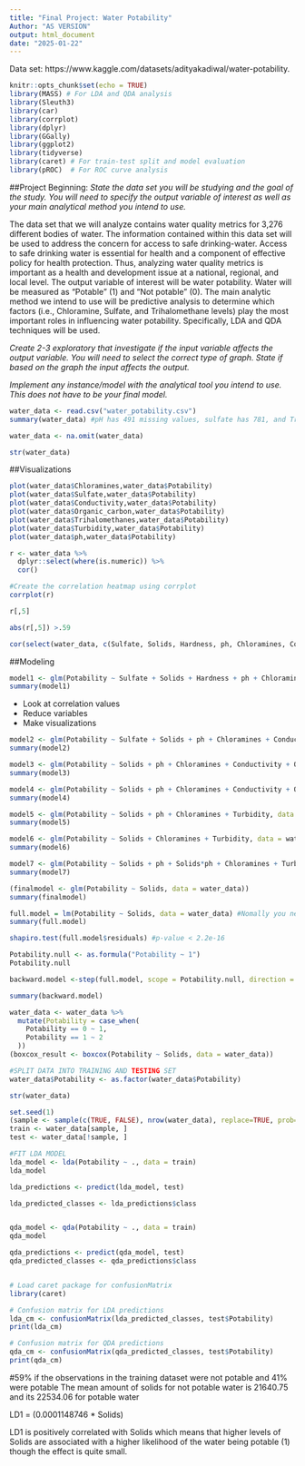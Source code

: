 ---
title: "Final Project: Water Potability"
Author: "AS VERSION"
output: html_document
date: "2025-01-22"
---

Data set: https://www.kaggle.com/datasets/adityakadiwal/water-potability.

```{r setup, include=FALSE}
knitr::opts_chunk$set(echo = TRUE)
library(MASS) # For LDA and QDA analysis
library(Sleuth3)
library(car)
library(corrplot)
library(dplyr)
library(GGally)
library(ggplot2)
library(tidyverse)
library(caret) # For train-test split and model evaluation
library(pROC)  # For ROC curve analysis
```

##Project Beginning: 
*State the data set you will be studying and the goal of the study. You will need to specify the output variable of interest as well as your main analytical method you intend to use.*

  The data set that we will analyze contains water quality metrics for 3,276 different bodies of water. The information contained within this data set will be used to address the concern for access to safe drinking-water. Access to safe drinking water is essential for health and a component of effective policy for health protection. Thus, analyzing water quality metrics is important as a health and development issue at a national, regional, and local level. The output variable of interest will be water potability. Water will be measured as “Potable” (1) and “Not potable” (0).  The main analytic method we intend to use will be predictive analysis to determine which factors (i.e., Chloramine, Sulfate, and Trihalomethane levels) play the most important roles in influencing water potability.  Specifically, LDA and QDA techniques will be used.

*Create 2-3 exploratory that investigate if the input variable affects the output variable. You will need to select the correct type of graph. State if based on the graph the input affects the output.*


*Implement any instance/model with the analytical tool you intend to use. This does not have to be your final model.*


```{r Loading Data}
water_data <- read.csv("water_potability.csv")
summary(water_data) #pH has 491 missing values, sulfate has 781, and Trihalomethanes had 162. 
```
```{r Data Cleaning}
water_data <- na.omit(water_data)

str(water_data)
```
##Visualizations

```{r}
plot(water_data$Chloramines,water_data$Potability)
plot(water_data$Sulfate,water_data$Potability)
plot(water_data$Conductivity,water_data$Potability)
plot(water_data$Organic_carbon,water_data$Potability)
plot(water_data$Trihalomethanes,water_data$Potability)
plot(water_data$Turbidity,water_data$Potability)
plot(water_data$ph,water_data$Potability)
```

```{r}

r <- water_data %>% 
  dplyr::select(where(is.numeric)) %>% 
  cor()

#Create the correlation heatmap using corrplot
corrplot(r)

r[,5]

abs(r[,5]) >.59 

cor(select(water_data, c(Sulfate, Solids, Hardness, ph, Chloramines, Conductivity, Organic_carbon, Turbidity, Trihalomethanes) ) )
```
##Modeling 
```{r}
model1 <- glm(Potability ~ Sulfate + Solids + Hardness + ph + Chloramines + Conductivity + Organic_carbon + Turbidity + Trihalomethanes, data = water_data)
summary(model1)
```
* Look at correlation values
* Reduce variables 
* Make visualizations
```{r}
model2 <- glm(Potability ~ Sulfate + Solids + ph + Chloramines + Conductivity + Organic_carbon + Turbidity + Trihalomethanes, data = water_data)
summary(model2)
```
```{r}
model3 <- glm(Potability ~ Solids + ph + Chloramines + Conductivity + Organic_carbon + Turbidity + Trihalomethanes, data = water_data)
summary(model3)
```
```{r}
model4 <- glm(Potability ~ Solids + ph + Chloramines + Conductivity + Organic_carbon + Turbidity, data = water_data)
summary(model4)
```
```{r}
model5 <- glm(Potability ~ Solids + ph + Chloramines + Turbidity, data = water_data)
summary(model5)

model6 <- glm(Potability ~ Solids + Chloramines + Turbidity, data = water_data)
summary(model6)

model7 <- glm(Potability ~ Solids + ph + Solids*ph + Chloramines + Turbidity, data = water_data)
summary(model7)
```
```{r Final Model}
(finalmodel <- glm(Potability ~ Solids, data = water_data))
summary(finalmodel)
```

```{r}
full.model = lm(Potability ~ Solids, data = water_data) #Nomally you need to use the lm() command
summary(full.model)

shapiro.test(full.model$residuals) #p-value < 2.2e-16

```

```{r}
Potability.null <- as.formula("Potability ~ 1")
Potability.null
```
```{r}
backward.model <-step(full.model, scope = Potability.null, direction = "backward", trace = 1)
```


```{r}
summary(backward.model)
```
```{r}
water_data <- water_data %>%
  mutate(Potability = case_when(
    Potability == 0 ~ 1, 
    Potability == 1 ~ 2
  ))
(boxcox_result <- boxcox(Potability ~ Solids, data = water_data))
```

```{r}
#SPLIT DATA INTO TRAINING AND TESTING SET
water_data$Potability <- as.factor(water_data$Potability)

str(water_data)

set.seed(1)
(sample <- sample(c(TRUE, FALSE), nrow(water_data), replace=TRUE, prob=c(0.7,0.3)))
train <- water_data[sample, ]
test <- water_data[!sample, ] 

#FIT LDA MODEL
lda_model <- lda(Potability ~ ., data = train)
lda_model

lda_predictions <- predict(lda_model, test)

lda_predicted_classes <- lda_predictions$class


qda_model <- qda(Potability ~ ., data = train)
qda_model

qda_predictions <- predict(qda_model, test)
qda_predicted_classes <- qda_predictions$class


# Load caret package for confusionMatrix
library(caret)

# Confusion matrix for LDA predictions
lda_cm <- confusionMatrix(lda_predicted_classes, test$Potability)
print(lda_cm)

# Confusion matrix for QDA predictions
qda_cm <- confusionMatrix(qda_predicted_classes, test$Potability)
print(qda_cm)


```

#59% if the observations in the training dataset were not potable and 41% were potable 
The mean amount of solids for not potable water is 21640.75 and its 22534.06 for potable water

LD1 = (0.0001148746 * Solids)

LD1 is positively correlated with Solids which means that higher levels of Solids are associated with a higher likelihood of the water being potable (1) though the effect is quite small. 















